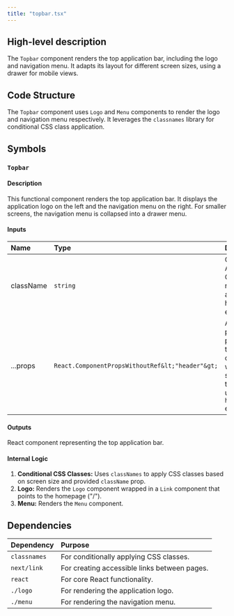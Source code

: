 ```yaml
---
title: "topbar.tsx"
---
```


## High-level description
The `Topbar` component renders the top application bar, including the logo and navigation menu. It adapts its layout for different screen sizes, using a drawer for mobile views.

## Code Structure
The `Topbar` component uses `Logo` and `Menu` components to render the logo and navigation menu respectively. It leverages the `classnames` library for conditional CSS class application.

## Symbols
### `Topbar`
#### Description
This functional component renders the top application bar. It displays the application logo on the left and the navigation menu on the right. For smaller screens, the navigation menu is collapsed into a drawer menu.

#### Inputs
| Name | Type | Description |
|:-----|:-----|:------------|
| className | `string` | Optional. Additional CSS class names to apply to the header element. |
| ...props | `React.ComponentPropsWithoutRef&lt;"header"&gt;` | Any other props passed to the component will be spread to the underlying `header` element. |

#### Outputs
React component representing the top application bar.

#### Internal Logic
1. **Conditional CSS Classes:** Uses `classNames` to apply CSS classes based on screen size and provided `className` prop.
2. **Logo:** Renders the `Logo` component wrapped in a `Link` component that points to the homepage ("/").
3. **Menu:** Renders the `Menu` component.

## Dependencies
| Dependency | Purpose |
|:-----------|:--------|
| `classnames` | For conditionally applying CSS classes. |
| `next/link` | For creating accessible links between pages. |
| `react` | For core React functionality. |
| `./logo` | For rendering the application logo. |
| `./menu` | For rendering the navigation menu. |

